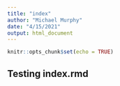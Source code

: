 ```yaml
---
title: "index"
author: "Michael Murphy"
date: "4/15/2021"
output: html_document
---
```


```r
knitr::opts_chunk$set(echo = TRUE)
```

## Testing index.rmd
